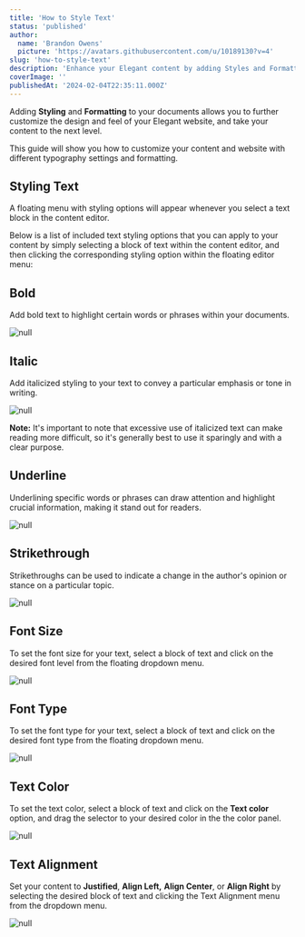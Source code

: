 ```yaml
---
title: 'How to Style Text'
status: 'published'
author:
  name: 'Brandon Owens'
  picture: 'https://avatars.githubusercontent.com/u/10189130?v=4'
slug: 'how-to-style-text'
description: 'Enhance your Elegant content by adding Styles and Formatting to your documents. This guide will show you how to customize your content and website with different typography settings and formatting.'
coverImage: ''
publishedAt: '2024-02-04T22:35:11.000Z'
---
```


Adding **Styling** and **Formatting** to your documents allows you to further customize the design and feel of your Elegant website, and take your content to the next level.

This guide will show you how to customize your content and website with different typography settings and formatting.

## Styling Text

A floating menu with styling options will appear whenever you select a text block in the content editor.

Below is a list of included text styling options that you can apply to your content by simply selecting a block of text within the content editor, and then clicking the corresponding styling option within the floating editor menu:

## Bold

Add bold text to highlight certain words or phrases within your documents.



<div class="my-8 shadow-xl"><img class="rounded-xl" src="/api/images/screenshot-2024-02-03-202958-c0Nz.png" alt="null"></div>



## Italic

Add italicized styling to your text to convey a particular emphasis or tone in writing.



<div class="my-8 shadow-xl"><img class="rounded-xl" src="/api/images/screenshot-2024-02-03-221824-A4OD.png" alt="null"></div>



**Note:** It's important to note that excessive use of italicized text can make reading more difficult, so it's generally best to use it sparingly and with a clear purpose.



## Underline

Underlining specific words or phrases can draw attention and highlight crucial information, making it stand out for readers.



<div class="my-8 shadow-xl"><img class="rounded-xl" src="/api/images/screenshot-2024-02-03-221626-g0OD.png" alt="null"></div>



## Strikethrough

Strikethroughs can be used to indicate a change in the author's opinion or stance on a particular topic.



<div class="my-8 shadow-xl"><img class="rounded-xl" src="/api/images/screenshot-2024-02-03-221542-A1OD.png" alt="null"></div>



## Font Size

To set the font size for your text, select a block of text and click on the desired font level from the floating dropdown menu.



<div class="my-8 shadow-xl"><img class="rounded-xl" src="/api/images/screenshot-2024-02-04-111410-czMT.png" alt="null"></div>



## Font Type

To set the font type for your text, select a block of text and click on the desired font type from the floating dropdown menu.



<div class="my-8 shadow-xl"><img class="rounded-xl" src="/api/images/screenshot-2024-02-04-111440-g5ND.png" alt="null"></div>



## Text Color

To set the text color, select a block of text and click on the **Text color** option, and drag the selector to your desired color in the the color panel.



<div class="my-8 shadow-xl"><img class="rounded-xl" src="/api/images/screenshot-2024-02-04-111600-U1Mz.png" alt="null"></div>



## Text Alignment

Set your content to **Justified**, **Align Left,** **Align Center**, or **Align Right** by selecting the desired block of text and clicking the Text Alignment menu from the dropdown menu.



<div class="my-8 shadow-xl"><img class="rounded-xl" src="/api/images/screenshot-2024-02-04-111651-g0OT.png" alt="null"></div>



